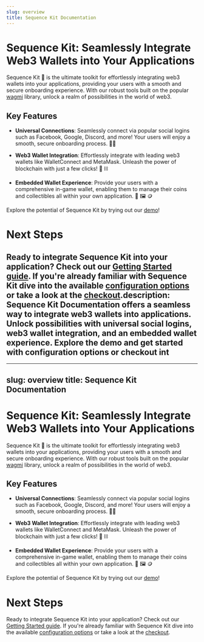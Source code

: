 ```yaml
---
slug: overview
title: Sequence Kit Documentation
---
```


# Sequence Kit: Seamlessly Integrate Web3 Wallets into Your Applications

Sequence Kit 🧰 is the ultimate toolkit for effortlessly integrating web3 wallets into your applications, providing your users with a smooth and secure onboarding experience. With our robust tools built on the popular [wagmi](https://wagmi.sh/) library, unlock a realm of possibilities in the world of web3.

## Key Features

- **Universal Connections**: Seamlessly connect via popular social logins such as Facebook, Google, Discord, and more! Your users will enjoy a smooth, secure onboarding process. 🔐🪪

- **Web3 Wallet Integration**: Effortlessly integrate with leading web3 wallets like WalletConnect and MetaMask. Unleash the power of blockchain with just a few clicks! 🦊 ⛓️

- **Embedded Wallet Experience**: Provide your users with a comprehensive in-game wallet, enabling them to manage their coins and collectibles all within your own application. 👛 🖼️ 🪙

Explore the potential of Sequence Kit by trying out our [demo](https://0xsequence.github.io/kit)!

# Next Steps

Ready to integrate Sequence Kit into your application? Check out our [Getting Started guide](/solutions/wallets/sequence-kit/getting-started). If you're already familiar with Sequence Kit dive into the available [configuration options](/solutions/wallets/sequence-kit/custom-configuration) or take a look at the [checkout](/solutions/wallets/sequence-kit/checkout).description: Sequence Kit Documentation offers a seamless way to integrate web3 wallets into applications. Unlock possibilities with universal social logins, web3 wallet integration, and an embedded wallet experience. Explore the demo and get started with configuration options or checkout int
---
---
slug: overview
title: Sequence Kit Documentation
---

# Sequence Kit: Seamlessly Integrate Web3 Wallets into Your Applications

Sequence Kit 🧰 is the ultimate toolkit for effortlessly integrating web3 wallets into your applications, providing your users with a smooth and secure onboarding experience. With our robust tools built on the popular [wagmi](https://wagmi.sh/) library, unlock a realm of possibilities in the world of web3.

## Key Features

- **Universal Connections**: Seamlessly connect via popular social logins such as Facebook, Google, Discord, and more! Your users will enjoy a smooth, secure onboarding process. 🔐🪪

- **Web3 Wallet Integration**: Effortlessly integrate with leading web3 wallets like WalletConnect and MetaMask. Unleash the power of blockchain with just a few clicks! 🦊 ⛓️

- **Embedded Wallet Experience**: Provide your users with a comprehensive in-game wallet, enabling them to manage their coins and collectibles all within your own application. 👛 🖼️ 🪙

Explore the potential of Sequence Kit by trying out our [demo](https://0xsequence.github.io/kit)!

# Next Steps

Ready to integrate Sequence Kit into your application? Check out our [Getting Started guide](/solutions/wallets/sequence-kit/getting-started). If you're already familiar with Sequence Kit dive into the available [configuration options](/solutions/wallets/sequence-kit/custom-configuration) or take a look at the [checkout](/solutions/wallets/sequence-kit/checkout).